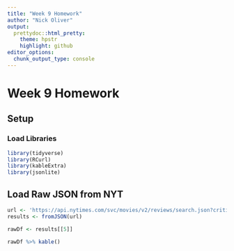 ```yaml
---
title: "Week 9 Homework"
author: "Nick Oliver"
output:
  prettydoc::html_pretty:
    theme: hpstr
    highlight: github
editor_options: 
  chunk_output_type: console
---
```


# Week 9 Homework

## Setup

### Load Libraries


```r

library(tidyverse)
library(RCurl)
library(kableExtra)
library(jsonlite)
```

## Load Raw JSON from NYT

```r
url <- 'https://api.nytimes.com/svc/movies/v2/reviews/search.json?critics-pick=Y&api-key=FIU5RW8zWaF0jp8Y0w76rUlhusYdmagW'
results <- fromJSON(url)
```

```r
rawDf <- results[[5]]
```

```r
rawDf %>% kable()
```

